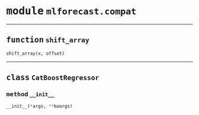 



# <kbd>module</kbd> `mlforecast.compat`





---



## <kbd>function</kbd> `shift_array`

```python
shift_array(x, offset)
```






---



## <kbd>class</kbd> `CatBoostRegressor`






### <kbd>method</kbd> `__init__`

```python
__init__(*args, **kwargs)
```









